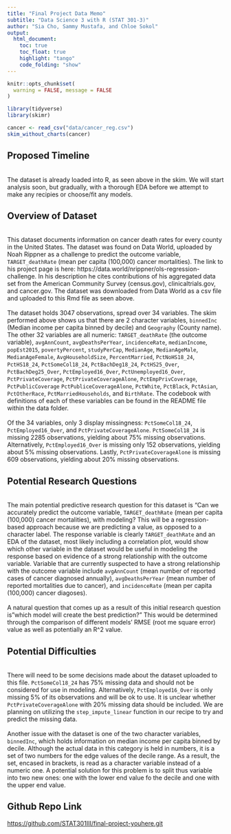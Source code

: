 ```yaml
---
title: "Final Project Data Memo"
subtitle: "Data Science 3 with R (STAT 301-3)"
author: "Sia Cho, Sammy Mustafa, and Chloe Sokol"
output:
  html_document:
    toc: true
    toc_float: true
    highlight: "tango"
    code_folding: "show"
---
```


```r
knitr::opts_chunk$set(
  warning = FALSE, message = FALSE
)
```

```r
library(tidyverse)
library(skimr)
```

```r
cancer <- read_csv("data/cancer_reg.csv")
skim_without_charts(cancer)
```


## Proposed Timeline
<br>
The dataset is already loaded into R, as seen above in the skim. We will start analysis soon, but gradually, with a thorough EDA before we attempt to make any recipies or choose/fit any models.

## Overview of Dataset
<br>
This dataset documents information on cancer death rates for every county in the United States. The dataset was found on Data World, uploaded by Noah Rippner as a challenge to predict the outcome variable, `TARGET_deathRate` (mean per capita (100,000) cancer mortalities). The link to his project page is here: https://data.world/nrippner/ols-regression-challenge. In his description he cites contributions of his aggregated data set from the American Community Survey (census.gov), clinicaltrials.gov, and cancer.gov. The dataset was downloaded from Data World as a csv file and uploaded to this Rmd file as seen above. 
<br><br>
The dataset holds 3047 observations, spread over 34 variables. The skim performed above shows us that there are 2 character variables, `binnedInc` (Median income per capita binned by decile) and `Geography` (County name). The other 32 variables are all numeric: `TARGET_deathRate` (the outcome variable), `avgAnnCount`, `avgDeathsPerYear`, `incidenceRate`, `medianIncome`, `popEst2015`, `povertyPercent`, `studyPerCap`, `MedianAge`, `MedianAgeMale`, `MedianAgeFemale`, `AvgHouseholdSize`, `PercentMarried`, `PctNoHS18_24`, `PctHS18_24`, `PctSomeCol18_24`, `PctBachDeg18_24`, `PctHS25_Over`, `PctBachDeg25_Over`, `PctEmployed16_Over`, `PctUnemployed16_Over`, `PctPrivateCoverage`, `PctPrivateCoverageAlone`, `PctEmpPrivCoverage`, `PctPublicCoverage` `PctPubliceCoverageAlone`, `PctWhite`, `PctBlack`, `PctAsian`, `PctOtherRace`, `PctMarriedHouseholds`, and `BirthRate`. The codebook with definitions of each of these variables can be found in the README file within the data folder. 
<br><br>
Of the 34 variables, only 3 display missingness: `PctSomeCol18_24`, `PctEmployed16_Over`, and `PctPrivateCoverageAlone`. `PctSomeCol18_24` is missing 2285 observations, yielding about 75% missing observations. Alternatively, `PctEmployed16_Over` is missing only 152 observations, yielding about 5% missing observations. Lastly, `PctPrivateCoverageAlone` is missing 609 observations, yielding about 20% missing observations. 


## Potential Research Questions 
<br>
The main potential predictive research question for this dataset is "Can we accurately predict the outcome variable, `TARGET_deathRate` (mean per capita (100,000) cancer mortalities), with modeling? This will be a regression-based approach because we are predicting a value, as opposed to a character label. The response variable is clearly `TARGET_deathRate` and an EDA of the dataset, most likely including a correlation plot, would show which other variable in the dataset would be useful in modeling the response based on evidence of a strong relationship with the outcome variable. Variable that are currently suspected to have a strong relationship with the outcome variable include `avgAnnCount` (mean number of reported cases of cancer diagnosed annually), `avgDeathsPerYear` (mean number of reported mortalities due to cancer), and `incidenceRate` (mean per capita (100,000) cancer diagoses).
<br><br>
A natural question that comes up as a result of this initial research question is "which model will create the best prediction?" This would be determined through the comparison of different models' RMSE (root me square error) value as well as potentially an R^2 value. 


## Potential Difficulties
<br>
There will need to be some decisions made about the dataset uploaded to this file. `PctSomeCol18_24` has 75% missing data and should not be considered for use in modeling. Alternatively, `PctEmployed16_Over` is only missing 5% of its observations and will be ok to use. It is unclear whether `PctPrivateCoverageAlone` with 20% missing data should be included. We are planning on utilizing the `step_impute_linear` function in our recipe to try and predict the missing data.
<br><br>
Another issue with the dataset is one of the two character variables, `binnedInc`, which holds information on median income per capita binned by decile. Although the actual data in this category is held in numbers, it is a set of two numbers for the edge values of the decile range. As a result, the set, encased in brackets, is read as a character variable instead of a numeric one. A potential solution for this problem is to split thus variable into two new ones: one with the lower end value fo the decile and one with the upper end value. 


## Github Repo Link
[https://github.com/STAT301III/final-project-youhere.git](https://github.com/STAT301III/final-project-youhere.git){target="_blank"}